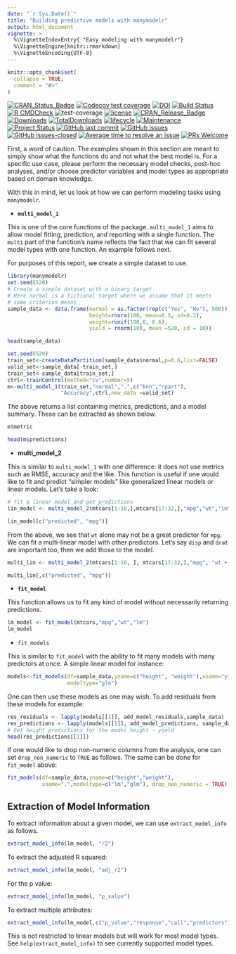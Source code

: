 ```yaml
---
date: "`r Sys.Date()`"
title: "Building predictive models with manymodelr"
output: html_document
vignette: >
  %\VignetteIndexEntry{ "Easy modeling with manymodelr"}
  %\VignetteEngine{knitr::rmarkdown}
  %\VignetteEncoding{UTF-8}
---
```


```r
knitr::opts_chunk$set(
  collapse = TRUE,
  comment = "#>"
)
```



[![CRAN_Status_Badge](https://www.r-pkg.org/badges/version/manymodelr)](https://cran.r-project.org/package=manymodelr)
[![Codecov test coverage](https://codecov.io/gh/Nelson-Gon/manymodelr/branch/develop/graph/badge.svg)](https://codecov.io/gh/Nelson-Gon/manymodelr?branch=develop)
[![DOI](https://zenodo.org/badge/DOI/10.5281/zenodo.3891106.svg)](https://doi.org/10.5281/zenodo.3891106)
[![Build Status](https://travis-ci.com/Nelson-Gon/manymodelr.png?branch=master)](https://travis-ci.com/Nelson-Gon/manymodelr)
[![R CMDCheck](https://github.com/Nelson-Gon/manymodelr/workflows/R-CMD-check-devel/badge.svg)](https://github.com/Nelson-Gon/manymodelr)
![test-coverage](https://github.com/Nelson-Gon/manymodelr/workflows/test-coverage/badge.svg)
[![license](https://img.shields.io/badge/license-GPL--2-blue.svg)](https://www.gnu.org/licenses/gpl-3.0.en.html)
[![CRAN\_Release\_Badge](https://www.r-pkg.org/badges/version-ago/manymodelr)](https://CRAN.R-project.org/package=manymodelr)
[![Downloads](https://cranlogs.r-pkg.org/badges/manymodelr)](https://cran.r-project.org/package=manymodelr)
[![TotalDownloads](https://cranlogs.r-pkg.org/badges/grand-total/manymodelr?color=yellow)](https://cran.r-project.org/package=manymodelr) 
[![lifecycle](https://img.shields.io/badge/lifecycle-stable-brightgreen.svg)](https://lifecycle.r-lib.org/articles/stages.html) 
[![Maintenance](https://img.shields.io/badge/Maintained%3F-yes-green.svg)](https://GitHub.com/Nelson-Gon/manymodelr/graphs/commit-activity) 
[![Project Status](https://www.repostatus.org/badges/latest/active.svg)](https://www.repostatus.org/) 
[![GitHub last commit](https://img.shields.io/github/last-commit/Nelson-Gon/manymodelr.svg)](https://github.com/Nelson-Gon/manymodelr/commits/master)
[![GitHub issues](https://img.shields.io/github/issues/Nelson-Gon/manymodelr.svg)](https://GitHub.com/Nelson-Gon/manymodelr/issues/)
[![GitHub issues-closed](https://img.shields.io/github/issues-closed/Nelson-Gon/manymodelr.svg)](https://GitHub.com/Nelson-Gon/manymodelr/issues?q=is%3Aissue+is%3Aclosed)
[![Average time to resolve an issue](https://isitmaintained.com/badge/resolution/Nelson-Gon/manymodelr.svg)](https://isitmaintained.com/project/Nelson-Gon/manymodelr "Average time to resolve an issue")
[![PRs Welcome](https://img.shields.io/badge/PRs-welcome-brightgreen.svg?style=flat-square)](https://makeapullrequest.com)

First, a word of caution. The examples shown in this section are meant to simply show what the functions do and not what the best model is. For a specific use case, please perform the necessary model checks, post-hoc analyses, and/or choose predictor variables and model types as appropriate based on domain knowledge.

With this in mind, let us look at how we can perform modeling tasks using `manymodelr`. 


- **`multi_model_1`**

This is one of the core functions of the package. `multi_model_1` aims to allow
model fitting, prediction, and reporting with a single function. The `multi` 
part of the function's name reflects the fact that we can fit several model 
types with one function. An example follows next. 

For purposes of this report, we create a simple dataset to use.

```r
library(manymodelr)
set.seed(520)
# Create a simple dataset with a binary target
# Here normal is a fictional target where we assume that it meets 
# some criterion means 
sample_data <- data.frame(normal = as.factor(rep(c("Yes", "No"), 500)), 
                          height=rnorm(100, mean=0.5, sd=0.2), 
                          weight=runif(100,0, 0.6),
                          yield = rnorm(100, mean =520, sd = 10))

head(sample_data)
```


```r
set.seed(520)
train_set<-createDataPartition(sample_data$normal,p=0.6,list=FALSE)
valid_set<-sample_data[-train_set,]
train_set<-sample_data[train_set,]
ctrl<-trainControl(method="cv",number=5)
m<-multi_model_1(train_set,"normal",".",c("knn","rpart"), 
                 "Accuracy",ctrl,new_data =valid_set)

```

The above returns a list containing metrics, predictions, and a model summary.  These can be extracted as shown below. 

```r

m$metric

```

```r

head(m$predictions)

```

- **multi_model_2**

This is similar to `multi_model_1` with one difference: it does not use metrics such as RMSE, accuracy and the like. This function is useful if one would like to fit and predict "simpler models" like generalized linear models or linear models. Let's take a look:




```r
# fit a linear model and get predictions
lin_model <- multi_model_2(mtcars[1:16,],mtcars[17:32,],"mpg","wt","lm")

lin_model[c("predicted", "mpg")]

```

From the above, we see that `wt` alone may not be a great predictor for `mpg`. We
can fit a multi-linear model with other predictors. Let's say `disp` and `drat` are important too, then we add those to the model.  

```r

multi_lin <- multi_model_2(mtcars[1:16, ], mtcars[17:32,],"mpg", "wt + disp + drat","lm")

multi_lin[,c("predicted", "mpg")]

```

 

- **`fit_model`**

This function allows us to fit any kind of model without necessarily returning predictions. 
 
```r
lm_model <- fit_model(mtcars,"mpg","wt","lm")
lm_model

```

- `fit_models`

This is similar to `fit_model` with the ability to fit many models with many predictors at once. A simple linear model for instance:

```r

models<-fit_models(df=sample_data,yname=c("height", "weight"),xname="yield",
                   modeltype="glm") 

```

One can then use these models as one may wish. To add residuals from these models for example:


```r


res_residuals <- lapply(models[[1]], add_model_residuals,sample_data)
res_predictions <- lapply(models[[1]], add_model_predictions, sample_data, sample_data)
# Get height predictions for the model height ~ yield 
head(res_predictions[[1]])

```


If one would like to drop non-numeric columns from the analysis, one can set `drop_non_numeric` to `TRUE` as follows. The same can be done for `fit_model` above:

```r
fit_models(df=sample_data,yname=c("height","weight"),
           xname=".",modeltype=c("lm","glm"), drop_non_numeric = TRUE)

```


## Extraction of Model Information


To extract information about a given model, we can use `extract_model_info` as follows.

```r

extract_model_info(lm_model, "r2")

```

To extract the adjusted R squared:

```r

extract_model_info(lm_model, "adj_r2")

```

For the p value:

```r

extract_model_info(lm_model, "p_value")

```

To extract multiple attributes:

```r

extract_model_info(lm_model,c("p_value","response","call","predictors"))

```

This is not restricted to linear models but will work for most model types. See `help(extract_model_info)` to see currently supported model types.
